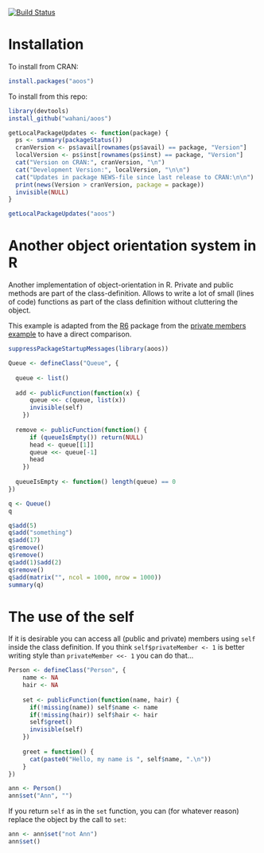 [![Build Status](https://travis-ci.org/wahani/aoos.png?branch=master)](https://travis-ci.org/wahani/aoos)

# Installation
To install from CRAN:
```r
install.packages("aoos")
```

To install from this repo:
```r
library(devtools)
install_github("wahani/aoos")
```

```r
getLocalPackageUpdates <- function(package) {
  ps <- summary(packageStatus())
  cranVersion <- ps$avail[rownames(ps$avail) == package, "Version"]
  localVersion <- ps$inst[rownames(ps$inst) == package, "Version"]
  cat("Version on CRAN:", cranVersion, "\n")
  cat("Development Version:", localVersion, "\n\n")
  cat("Updates in package NEWS-file since last release to CRAN:\n\n")
  print(news(Version > cranVersion, package = package))
  invisible(NULL)
}

getLocalPackageUpdates("aoos")
```


# Another object orientation system in R
Another implementation of object-orientation in R. Private and public methods are part of the class-definition. Allows to write a lot of small (lines of code) functions as part of the class definition without cluttering the object.

This example is adapted from the [R6](https://github.com/wch/R6) package from the [private members example](http://rpubs.com/wch/24456) to have a direct comparison.

```r
suppressPackageStartupMessages(library(aoos))

Queue <- defineClass("Queue", {
  
  queue <- list()
  
  add <- publicFunction(function(x) {
      queue <<- c(queue, list(x))
      invisible(self)
    })
  
  remove <- publicFunction(function() {
      if (queueIsEmpty()) return(NULL)
      head <- queue[[1]]
      queue <<- queue[-1]
      head
    })
  
  queueIsEmpty <- function() length(queue) == 0
})

q <- Queue()
q
```

```r
q$add(5)
q$add("something")
q$add(17)
q$remove()
q$remove()
q$add(1)$add(2)
q$remove()
q$add(matrix("", ncol = 1000, nrow = 1000))
summary(q)
```

# The use of the self

If it is desirable you can access all (public and private) members using `self` inside the class definition. If you think `self$privateMember <- 1` is better writing style than `privateMember <<- 1` you can do that...

```r
Person <- defineClass("Person", {
    name <- NA
    hair <- NA
    
    set <- publicFunction(function(name, hair) {
      if(!missing(name)) self$name <- name
      if(!missing(hair)) self$hair <- hair
      self$greet()
      invisible(self)
    })
    
    greet = function() {
      cat(paste0("Hello, my name is ", self$name, ".\n"))
    }
})

ann <- Person()
ann$set("Ann", "")

```

If you return `self` as in the `set` function, you can (for whatever reason) replace the object by the call to `set`:

```r
ann <- ann$set("not Ann")
ann$set()
```

